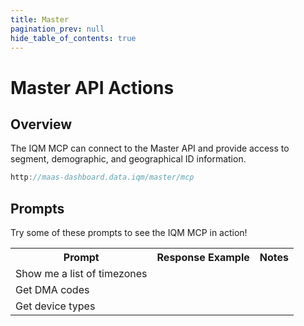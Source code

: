 ```yaml
---
title: Master
pagination_prev: null
hide_table_of_contents: true
---
```



# Master API Actions

## Overview

The IQM MCP can connect to the Master API and provide access to segment, demographic, and geographical ID information. 

```c title="MCP Server"
http://maas-dashboard.data.iqm/master/mcp
```

## Prompts

Try some of these prompts to see the IQM MCP in action!

<center>
<table className='mcpTable'>
<th>Prompt</th>
<th>Response Example</th>
<th>Notes</th>
<tr>
  <td>Show me a list of timezones</td>
  <td><ImageLightbox
      thumb={MCPTimezones}
      full={MCPTimezones}
      alt="MCP Get Timezones"
      size={200}         
      radius={8}     
    /></td>
  <td></td>
</tr>
<tr>
  <td>Get DMA codes</td>
  <td></td>
</tr>
<tr>
  <td>Get device types</td>
  <td></td>
</tr>
</table>
</center>